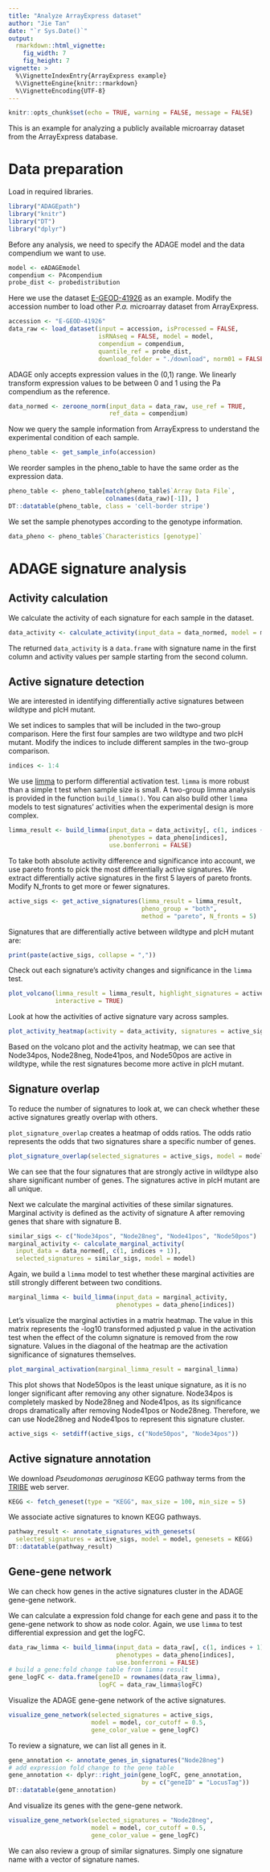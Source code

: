 ```yaml
---
title: "Analyze ArrayExpress dataset"
author: "Jie Tan"
date: "`r Sys.Date()`"
output:
  rmarkdown::html_vignette:
    fig_width: 7
    fig_height: 7
vignette: >
  %\VignetteIndexEntry{ArrayExpress example}
  %\VignetteEngine{knitr::rmarkdown}
  %\VignetteEncoding{UTF-8}
---
```


```r
knitr::opts_chunk$set(echo = TRUE, warning = FALSE, message = FALSE)
```
This is an example for analyzing a publicly available microarray dataset
from the ArrayExpress database.

# Data preparation
Load in required libraries.
```r
library("ADAGEpath")
library("knitr")
library("DT")
library("dplyr")
```
Before any analysis, we need to specify the ADAGE model and the data compendium
we want to use.
```r
model <- eADAGEmodel
compendium <- PAcompendium
probe_dist <- probedistribution
```
Here we use the dataset
[E-GEOD-41926](https://www.ebi.ac.uk/arrayexpress/experiments/E-GEOD-41926/)
as an example. Modify the accession number to load other *P.a.* microarray
dataset from ArrayExpress.
```r
accession <- "E-GEOD-41926"
data_raw <- load_dataset(input = accession, isProcessed = FALSE,
                         isRNAseq = FALSE, model = model,
                         compendium = compendium,
                         quantile_ref = probe_dist,
                         download_folder = "./download", norm01 = FALSE)
```
ADAGE only accepts expression values in the (0,1) range. We linearly transform
expression values to be between 0 and 1 using the Pa compendium as the reference.
```r
data_normed <- zeroone_norm(input_data = data_raw, use_ref = TRUE,
                            ref_data = compendium)
```
Now we query the sample information from ArrayExpress to understand the
experimental condition of each sample.
```r
pheno_table <- get_sample_info(accession)
```
We reorder samples in the pheno_table to have the same order as the
expression data.
```r
pheno_table <- pheno_table[match(pheno_table$`Array Data File`,
                           colnames(data_raw)[-1]), ]
DT::datatable(pheno_table, class = 'cell-border stripe')
```
We set the sample phenotypes according to the genotype information.
```r
data_pheno <- pheno_table$`Characteristics [genotype]`
```

# ADAGE signature analysis

## Activity calculation
We calculate the activity of each signature for each sample in the dataset.
```r
data_activity <- calculate_activity(input_data = data_normed, model = model)
```
The returned `data_activity` is a `data.frame` with signature name in the first
column and activity values per sample starting from the second column.

## Active signature detection
We are interested in identifying differentially active signatures between
wildtype and plcH mutant.

We set indices to samples that will be included in the two-group comparison.
Here the first four samples are two wildtype and two plcH mutant. Modify the
indices to include different samples in the two-group comparison.
```r
indices <- 1:4
```
We use [limma](https://bioconductor.org/packages/release/bioc/html/limma.html)
to perform differential activation test. `limma` is more robust
than a simple t test when sample size is small. A two-group limma analysis is
provided in the function `build_limma()`. You can also build other `limma` models
to test signatures' activities when the experimental design is more complex.
```r
limma_result <- build_limma(input_data = data_activity[, c(1, indices + 1)],
                            phenotypes = data_pheno[indices],
                            use.bonferroni = FALSE)
```
To take both absolute activity difference and significance into account, we
use pareto fronts to pick the most differentially active signatures. We extract
differentially active signatures in the first 5 layers of pareto
fronts. Modify N_fronts to get more or fewer signatures.
```r
active_sigs <- get_active_signatures(limma_result = limma_result,
                                     pheno_group = "both",
                                     method = "pareto", N_fronts = 5)
```
Signatures that are differentially active between wildtype and plcH mutant are:
```r
print(paste(active_sigs, collapse = ","))
```
Check out each signature's activity changes and significance in the `limma` test.
```r
plot_volcano(limma_result = limma_result, highlight_signatures = active_sigs,
             interactive = TRUE)
```
Look at how the activities of active signature vary across samples.
```r
plot_activity_heatmap(activity = data_activity, signatures = active_sigs)
```
Based on the volcano plot and the activity heatmap, we can see that Node34pos,
Node28neg, Node41pos, and Node50pos are active in wildtype, while the rest
signatures become more active in plcH mutant.

## Signature overlap
To reduce the number of signatures to look at, we can check whether these active
signatures greatly overlap with others.

`plot_signature_overlap` creates a heatmap of odds ratios. The odds ratio
represents the odds that two signatures share a specific number of genes.
```r
plot_signature_overlap(selected_signatures = active_sigs, model = model)
```
We can see that the four signatures that are strongly active in wildtype also
share significant number of genes. The signatures active in plcH mutant are
all unique.

Next we calculate the marginal activities of these similar signatures. Marginal
activity is defined as the activity of signature A after removing genes that
share with signature B.
```r
similar_sigs <- c("Node34pos", "Node28neg", "Node41pos", "Node50pos")
marginal_activity <- calculate_marginal_activity(
  input_data = data_normed[, c(1, indices + 1)],
  selected_signatures = similar_sigs, model = model)
```
Again, we build a `limma` model to test whether these marginal activities
are still strongly different between two conditions.
```r
marginal_limma <- build_limma(input_data = marginal_activity,
                              phenotypes = data_pheno[indices])
```
Let's visualize the marginal activties in a matrix heatmap.  The value in this
matrix represents the -log10 transformed adjusted p value in
the activation test when the effect of the column signature is removed from
the row signature. Values in the diagonal of the heatmap are the activation
significance of signatures themselves.
```r
plot_marginal_activation(marginal_limma_result = marginal_limma)
```
This plot shows that Node50pos is the least unique signature, as it
is no longer significant after removing any other signature. Node34pos is
completely masked by Node28neg and Node41pos, as its significance drops
dramatically after removing Node41pos or Node28neg. Therefore, we can use
Node28neg and Node41pos to represent this signature cluster.
```r
active_sigs <- setdiff(active_sigs, c("Node50pos", "Node34pos"))
```

## Active signature annotation
We download *Pseudomonas aeruginosa* KEGG pathway terms from the
[TRIBE](http://tribe.greenelab.com/#/home) web server.
```r
KEGG <- fetch_geneset(type = "KEGG", max_size = 100, min_size = 5)
```
We associate active signatures to known KEGG pathways.
```r
pathway_result <- annotate_signatures_with_genesets(
  selected_signatures = active_sigs, model = model, genesets = KEGG)
DT::datatable(pathway_result)
```

## Gene-gene network
We can check how genes in the active signatures cluster in the ADAGE gene-gene
network.

We can calculate a expression fold change for each gene and pass it to the
gene-gene network to show as node color. Again, we use `limma` to test
differential expression and get the logFC.
```r
data_raw_limma <- build_limma(input_data = data_raw[, c(1, indices + 1)],
                              phenotypes = data_pheno[indices],
                              use.bonferroni = FALSE)
# build a gene:fold change table from limma result
gene_logFC <- data.frame(geneID = rownames(data_raw_limma),
                         logFC = data_raw_limma$logFC)
```
Visualize the ADAGE gene-gene network of the active signatures.
```r
visualize_gene_network(selected_signatures = active_sigs,
                       model = model, cor_cutoff = 0.5,
                       gene_color_value = gene_logFC)
```
To review a signature, we can list all genes in it.
```r
gene_annotation <- annotate_genes_in_signatures("Node28neg")
# add expression fold change to the gene table
gene_annotation <- dplyr::right_join(gene_logFC, gene_annotation,
                                     by = c("geneID" = "LocusTag"))
DT::datatable(gene_annotation)
```
And visualize its genes with the gene-gene network.
```r
visualize_gene_network(selected_signatures = "Node28neg",
                       model = model, cor_cutoff = 0.5,
                       gene_color_value = gene_logFC)
```
We can also review a group of similar signatures. Simply one signature name with
a vector of signature names.
